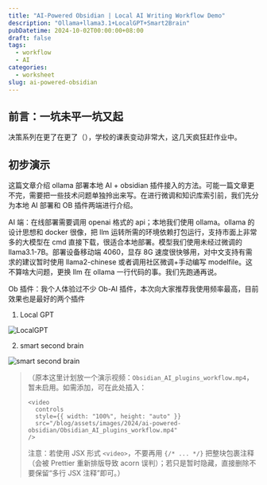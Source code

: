 ```yaml
---
title: "AI-Powered Obsidian | Local AI Writing Workflow Demo"
description: "Ollama+llama3.1+LocalGPT+Smart2Brain"
pubDatetime: 2024-10-02T00:00:00+08:00
draft: false
tags:
  - workflow
  - AI
categories:
  - worksheet
slug: ai-powered-obsidian
---
```


## 前言：一坑未平一坑又起

决策系列在更了在更了（），学校的课表变动非常大，这几天疯狂赶作业中。

## 初步演示

这篇文章介绍 ollama 部署本地 AI + obsidian 插件接入的方法。可能一篇文章更不完，需要把一些技术问题单独拎出来写。在进行微调和知识库索引前，我们先分为本地 AI 部署和 OB 插件两端进行介绍。

AI 端：在线部署需要调用 openai 格式的 api；本地我们使用 ollama。ollama 的设计思想和 docker 很像，把 llm 运转所需的环境依赖打包运行，支持市面上非常多的大模型在 cmd 直接下载，很适合本地部署。模型我们使用未经过微调的 llama3.1-7B。部署设备移动端 4060，显存 8G 速度很快够用，对中文支持有需求的建议暂时使用 llama2-chinese 或者调用社区微调+手动编写 modelfile。这不算啥大问题，更换 llm 在 ollama 一行代码的事。我们先跑通再说。

Ob 插件：我个人体验过不少 Ob-AI 插件，本次向大家推荐我使用频率最高，目前效果也是最好的两个插件

1. Local GPT

![LocalGPT](@/assets/images/2024/ai-powered-obsidian/localgpt.png)

2. smart second brain

![smart second brain](@/assets/images/2024/ai-powered-obsidian/image.png)

> （原本这里计划放一个演示视频：`Obsidian_AI_plugins_workflow.mp4`，暂未启用。如需添加，可在此处插入：
>
> ```mdx
> <video
>   controls
>   style={{ width: "100%", height: "auto" }}
>   src="/blog/assets/images/2024/ai-powered-obsidian/Obsidian_AI_plugins_workflow.mp4"
> />
> ```
>
> 注意：若使用 JSX 形式 `<video>`，不要再用 `{/* ... */}` 把整块包裹注释（会被 Prettier 重新排版导致 acorn 误判）；若只是暂时隐藏，直接删除不要保留“多行 JSX 注释”即可。）
